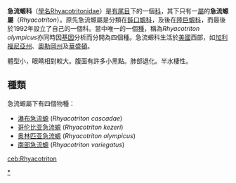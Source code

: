 {{Automatic taxobox
| taxon = Rhyacotriton
| authority = 
| name = 急流螈屬
| image = Rhyacotriton variegatus.jpg
| image_caption = ''Rhyacotriton variegatus''
| subdivision_ranks = [[種|種]]
| subdivision =
* [[瀑布急流螈|瀑布急流螈]](''R. cascadae'')
* [[哥伦比亚急流螈|哥伦比亚急流螈]](''R. kezeri'')
* [[奥林匹亚急流螈|奥林匹亚急流螈]](''R. olympicus'')
* [[南部急流螈|南部急流螈]](''R. variegatus'')
}}

'''急流螈科'''（[[學名|學名]]Rhyacotritonidae）是[[有尾目|有尾目]]下的一個[[科|科]]，其下只有一[[屬|屬]]的'''急流螈屬'''（''Rhyacotriton''）。原先急流螈屬是分類在[[鈍口螈科|鈍口螈科]]，及後在[[陸巨螈科|陸巨螈科]]，而最後於1992年設立了自己的一個科。當中唯一的一個[[種|種]]，稱為''Rhyacotriton olympicus''亦同時因[[基因|基因]]分析而分開為四個種。急流螈科生活於[[美國|美國]]西部，如[[加利福尼亞州|加利福尼亞州]]、[[奧勒岡州|奧勒岡州]]及[[華盛頓|華盛頓]]。

體型小，眼睛相對較大。腹面有許多小黑點。肺部退化。半水棲性。

== 種類 ==
急流螈屬下有四個物種：
* [[瀑布急流螈|瀑布急流螈]] (''Rhyacotriton cascadae'')
* [[哥伦比亚急流螈|哥伦比亚急流螈]] (''Rhyacotriton kezeri'')
* [[奥林匹亚急流螈|奥林匹亚急流螈]] (''Rhyacotriton olympicus'')
* [[南部急流螈|南部急流螈]] (''Rhyacotriton variegatus'')
{{有尾目}}
{{Taxonbar|from=Q14613387}}

[[Category:急流螈科|*]]

[[ceb:Rhyacotriton|ceb:Rhyacotriton]]